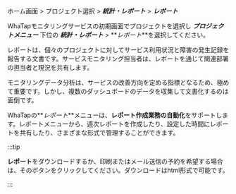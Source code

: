 ホーム画面 > プロジェクト選択 > **_統計・レポート_** > **_レポート_**

WhaTapモニタリングサービスの初期画面でプロジェクトを選択し **_プロジェクトメニュー_** 下位の **_統計・レポート_** > **_レポート_**を選択してください。 

レポートは、個々のプロジェクトに対してサービス利用状況と障害の発生記録を報告する文書です。サービスモニタリング担当者は、レポートを通じて関連部署の担当者と現況を共有します。

モニタリングデータ分析は、サービスの改善方向を定める指標となるため、極めて重要です。しかし、複数のダッシュボードのデータを収集して文書化するのは面倒です。  

WhaTapの**_レポート_**メニューは、**レポート作成業務の自動化**をサポートします。レポートメニューから、週次レポートを作成したり、設定した時間にレポートを共有したり、さまざまな形式で管理することができます。

:::tip

**レポート**をダウンロードするか、印刷またはメール送信の予約を希望する場合は、そのボタンをクリックしてください。ダウンロードはhtml形式で可能です。

:::
